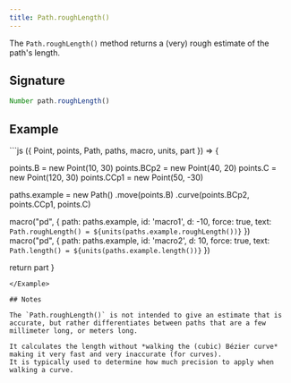 ```yaml
---
title: Path.roughLength()
---
```


The `Path.roughLength()` method returns a (very) rough estimate of the path's length.

## Signature

```js
Number path.roughLength()
```

## Example

<Example caption="Example of the Path.roughLength() method">
```js
({ Point, points, Path, paths, macro, units, part }) => {

  points.B = new Point(10, 30)
  points.BCp2 = new Point(40, 20)
  points.C = new Point(120, 30)
  points.CCp1 = new Point(50, -30)

  paths.example = new Path()
    .move(points.B)
    .curve(points.BCp2, points.CCp1, points.C)

  macro("pd", {
    path: paths.example,
    id: 'macro1',
    d: -10,
    force: true,
    text: `Path.roughLength() = ${units(paths.example.roughLength())}`
  })
  macro("pd", {
    path: paths.example,
    id: 'macro2',
    d: 10,
    force: true,
    text: `Path.length() = ${units(paths.example.length())}`
  })


  return part
}
```
</Example>

## Notes

The `Path.roughLength()` is not intended to give an estimate that is accurate, but rather differentiates between paths that are a few millimeter long, or meters long.

It calculates the length without *walking the (cubic) Bézier curve* making it very fast and very inaccurate (for curves).
It is typically used to determine how much precision to apply when walking a curve.

